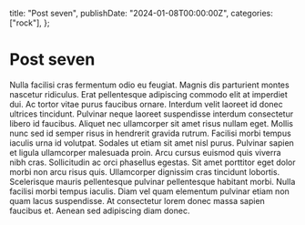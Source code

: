   title: "Post seven",
  publishDate: "2024-01-08T00:00:00Z",
  categories: ["rock"],
};

# Post seven

Nulla facilisi cras fermentum odio eu feugiat. Magnis dis parturient montes nascetur ridiculus. Erat pellentesque adipiscing commodo elit at imperdiet dui. Ac tortor vitae purus faucibus ornare. Interdum velit laoreet id donec ultrices tincidunt. Pulvinar neque laoreet suspendisse interdum consectetur libero id faucibus. Aliquet nec ullamcorper sit amet risus nullam eget. Mollis nunc sed id semper risus in hendrerit gravida rutrum. Facilisi morbi tempus iaculis urna id volutpat. Sodales ut etiam sit amet nisl purus. Pulvinar sapien et ligula ullamcorper malesuada proin. Arcu cursus euismod quis viverra nibh cras. Sollicitudin ac orci phasellus egestas. Sit amet porttitor eget dolor morbi non arcu risus quis. Ullamcorper dignissim cras tincidunt lobortis. Scelerisque mauris pellentesque pulvinar pellentesque habitant morbi. Nulla facilisi morbi tempus iaculis. Diam vel quam elementum pulvinar etiam non quam lacus suspendisse. At consectetur lorem donec massa sapien faucibus et. Aenean sed adipiscing diam donec.